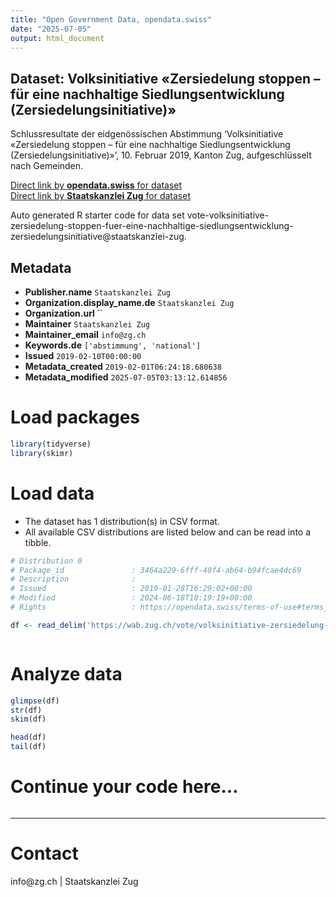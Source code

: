 ```yaml
---
title: "Open Government Data, opendata.swiss"
date: "2025-07-05"
output: html_document
---
```


## Dataset: Volksinitiative «Zersiedelung stoppen – für eine nachhaltige Siedlungsentwicklung (Zersiedelungsinitiative)»

Schlussresultate der eidgenössischen Abstimmung 'Volksinitiative «Zersiedelung stoppen – für eine nachhaltige Siedlungsentwicklung (Zersiedelungsinitiative)»', 10. Februar 2019, Kanton Zug, aufgeschlüsselt nach Gemeinden.

[Direct link by **opendata.swiss** for dataset](https://opendata.swiss/de/dataset/volksinitiative-zersiedelung-stoppen-fur-eine-nachhaltige-siedlungsentwicklung-zersiedelungsini)<br>
[Direct link by **Staatskanzlei Zug** for dataset](https://wab.zug.ch/vote/volksinitiative-zersiedelung-stoppen-fuer-eine-nachhaltige-siedlungsentwicklung-zersiedelungsinitiative/data)

Auto generated R starter code for data set vote-volksinitiative-zersiedelung-stoppen-fuer-eine-nachhaltige-siedlungsentwicklung-zersiedelungsinitiative@staatskanzlei-zug.

## Metadata

- **Publisher.name** `Staatskanzlei Zug`
- **Organization.display_name.de** `Staatskanzlei Zug`
- **Organization.url** ``
- **Maintainer** `Staatskanzlei Zug`
- **Maintainer_email** `info@zg.ch`
- **Keywords.de** `['abstimmung', 'national']`
- **Issued** `2019-02-10T00:00:00`
- **Metadata_created** `2019-02-01T06:24:18.680638`
- **Metadata_modified** `2025-07-05T03:13:12.614856`


# Load packages

```r

library(tidyverse)
library(skimr)

```

# Load data

-   The dataset has 1 distribution(s) in CSV format.
-   All available CSV distributions are listed below and can be read into a tibble.

```r

# Distribution 0
# Package_id               : 3464a229-6fff-40f4-ab64-b94fcae4dc69
# Description              : 
# Issued                   : 2019-01-28T16:29:02+00:00
# Modified                 : 2024-06-18T10:19:19+00:00
# Rights                   : https://opendata.swiss/terms-of-use#terms_by

df <- read_delim('https://wab.zug.ch/vote/volksinitiative-zersiedelung-stoppen-fuer-eine-nachhaltige-siedlungsentwicklung-zersiedelungsinitiative/data-csv')



```

# Analyze data

```r

glimpse(df)
str(df)
skim(df)

head(df)
tail(df)

```

# Continue your code here...

```r

```

------------------------------------------------------------------------

# Contact

info@zg.ch | Staatskanzlei Zug
